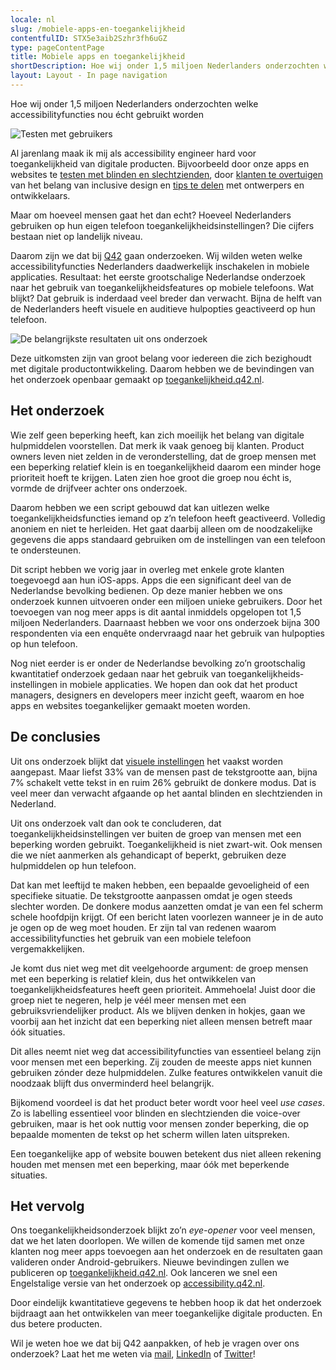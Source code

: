 ```yaml
---
locale: nl
slug: /mobiele-apps-en-toegankelijkheid
contentfulID: STX5e3aib2Szhr3fh6uGZ
type: pageContentPage
title: Mobiele apps en toegankelijkheid
shortDescription: Hoe wij onder 1,5 miljoen Nederlanders onderzochten welke accessibilityfuncties nou écht gebruikt worden.
layout: Layout - In page navigation
---
```


Hoe wij onder 1,5 miljoen Nederlanders onderzochten welke accessibilityfuncties nou écht gebruikt worden

<Image src="/img/light/Onderzoek-toegankelijkheid-mobiele-apps-door-internetbureau-Q42-Amsterdam.png" alt="Testen met gebruikers"/>

Al jarenlang maak ik mij als accessibility engineer hard voor toegankelijkheid van digitale producten. Bijvoorbeeld door onze apps en websites te [testen met blinden en slechtzienden](https://blog.q42.nl/zo-maak-je-je-website-toegankelijk-voor-blinden-en-slechtzienden), door [klanten te overtuigen](https://youtu.be/-lEWBMEBQxM) van het belang van inclusive design en [tips te delen](https://podcast.q42.nl/accessibility) met ontwerpers en ontwikkelaars.

Maar om hoeveel mensen gaat het dan echt? Hoeveel Nederlanders gebruiken op hun eigen telefoon toegankelijkheidsinstellingen? Die cijfers bestaan niet op landelijk niveau.

Daarom zijn we dat bij [Q42](https://q42.nl/) gaan onderzoeken. Wij wilden weten welke accessibilityfuncties Nederlanders daadwerkelijk inschakelen in mobiele applicaties. Resultaat: het eerste grootschalige Nederlandse onderzoek naar het gebruik van toegankelijkheidsfeatures op mobiele telefoons. Wat blijkt? Dat gebruik is inderdaad veel breder dan verwacht. Bijna de helft van de Nederlanders heeft visuele en auditieve hulpopties geactiveerd op hun telefoon.

<Image src="/img/light/Onderzoeksresultaten-toegankelijkheidsinstellingen-mobiele-telefoons-1.png" alt="De belangrijkste resultaten uit ons onderzoek"/>

Deze uitkomsten zijn van groot belang voor iedereen die zich bezighoudt met digitale productontwikkeling. Daarom hebben we de bevindingen van het onderzoek openbaar gemaakt op [toegankelijkheid.q42.nl](https://toegankelijkheid.q42.nl/).

## **Het onderzoek**
Wie zelf geen beperking heeft, kan zich moeilijk het belang van digitale hulpmiddelen voorstellen. Dat merk ik vaak genoeg bij klanten. Product owners leven niet zelden in de veronderstelling, dat de groep mensen met een beperking relatief klein is en toegankelijkheid daarom een minder hoge prioriteit hoeft te krijgen. Laten zien hoe groot die groep nou écht is, vormde de drijfveer achter ons onderzoek.

Daarom hebben we een script gebouwd dat kan uitlezen welke toegankelijkheidsfuncties iemand op z’n telefoon heeft geactiveerd. Volledig anoniem en niet te herleiden. Het gaat daarbij alleen om de noodzakelijke gegevens die apps standaard gebruiken om de instellingen van een telefoon te ondersteunen.

Dit script hebben we vorig jaar in overleg met enkele grote klanten toegevoegd aan hun iOS-apps. Apps die een significant deel van de Nederlandse bevolking bedienen. Op deze manier hebben we ons onderzoek kunnen uitvoeren onder een miljoen unieke gebruikers. Door het toevoegen van nog meer apps is dit aantal inmiddels opgelopen tot 1,5 miljoen Nederlanders. Daarnaast hebben we voor ons onderzoek bijna 300 respondenten via een enquête ondervraagd naar het gebruik van hulpopties op hun telefoon.

Nog niet eerder is er onder de Nederlandse bevolking zo’n grootschalig kwantitatief onderzoek gedaan naar het gebruik van toegankelijkheids­instellingen in mobiele applicaties. We hopen dan ook dat het product managers, designers en developers meer inzicht geeft, waarom en hoe apps en websites toegankelijker gemaakt moeten worden.

## **De conclusies**
Uit ons onderzoek blijkt dat [visuele instellingen](https://toegankelijkheid.q42.nl/#visuele-instellingen) het vaakst worden aangepast. Maar liefst 33% van de mensen past de tekstgrootte aan, bijna 7% schakelt vette tekst in en ruim 26% gebruikt de donkere modus. Dat is veel meer dan verwacht afgaande op het aantal blinden en slechtzienden in Nederland.

Uit ons onderzoek valt dan ook te concluderen, dat toegankelijkheidsinstellingen ver buiten de groep van mensen met een beperking worden gebruikt. Toegankelijkheid is niet zwart-wit. Ook mensen die we níet aanmerken als gehandicapt of beperkt, gebruiken deze hulpmiddelen op hun telefoon.

Dat kan met leeftijd te maken hebben, een bepaalde gevoeligheid of een specifieke situatie. De tekstgrootte aanpassen omdat je ogen steeds slechter worden. De donkere modus aanzetten omdat je van een fel scherm schele hoofdpijn krijgt. Of een bericht laten voorlezen wanneer je in de auto je ogen op de weg moet houden. Er zijn tal van redenen waarom accessibilityfuncties het gebruik van een mobiele telefoon vergemakkelijken.

Je komt dus niet weg met dit veelgehoorde argument: de groep mensen met een beperking is relatief klein, dus het ontwikkelen van toegankelijkheidsfeatures heeft geen prioriteit. Ammehoela! Juist door die groep niet te negeren, help je véél meer mensen met een gebruiksvriendelijker product. Als we blijven denken in hokjes, gaan we voorbij aan het inzicht dat een beperking niet alleen mensen betreft maar óók situaties.

Dit alles neemt niet weg dat accessibilityfuncties van essentieel belang zijn voor mensen met een beperking. Zij zouden de meeste apps niet kunnen gebruiken zónder deze hulpmiddelen. Zulke features ontwikkelen vanuit die noodzaak blijft dus onverminderd heel belangrijk.

Bijkomend voordeel is dat het product beter wordt voor heel veel *use cases*. Zo is labelling essentieel voor blinden en slechtzienden die voice-over gebruiken, maar is het ook nuttig voor mensen zonder beperking, die op bepaalde momenten de tekst op het scherm willen laten uitspreken.

Een toegankelijke app of website bouwen betekent dus niet alleen rekening houden met mensen met een beperking, maar óók met beperkende situaties.

## **Het vervolg**
Ons toegankelijkheidsonderzoek blijkt zo’n *eye-opener* voor veel mensen, dat we het laten doorlopen. We willen de komende tijd samen met onze klanten nog meer apps toevoegen aan het onderzoek en de resultaten gaan valideren onder Android-gebruikers. Nieuwe bevindingen zullen we publiceren op [toegankelijkheid.q42.nl](https://toegankelijkheid.q42.nl/). Ook lanceren we snel een Engelstalige versie van het onderzoek op [accessibility.q42.nl](https://accessibility.q42.nl/).

Door eindelijk kwantitatieve gegevens te hebben hoop ik dat het onderzoek bijdraagt aan het ontwikkelen van meer toegankelijke digitale producten. En dus betere producten.

Wil je weten hoe we dat bij Q42 aanpakken, of heb je vragen over ons onderzoek? Laat het me weten via [mail](mailto:johan@q42.nl), [LinkedIn](https://linkedin.com/in/johanhuijkman) of [Twitter](https://twitter.com/huijkman)!